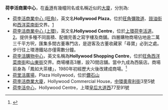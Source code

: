 '''荷李活商業中心'''，在[[香港|香港]]有幾幢同名或名稱近似的[[大廈|大廈]]，分別為:
* [[荷李活商業中心_(旺角)|荷李活商業中心 (旺角)]]，英文名'''Hollywood Plaza'''，位於[[旺角|旺角]][[彌敦道|彌敦道]]、[[豉油街|豉油街]]和[[西洋菜南街|西洋菜南街]]交界。[https://web.archive.org/web/20071029043112/http://www.overlander.com.hk/Shop%20Location/MGK-BShop/MGK-Bshop.htm]
* [[荷李活商業中心_(上環)|荷李活商業中心 (上環)]]，英文名'''Hollywood Centre'''，位於[[上環|上環]][[荷李活道|荷李活道]]。[https://web.archive.org/web/20080404095006/http://www.sino-leasing.com/v4/office_sect_tc.asp?id=4]。提供多種不同面積、配備完善之寫字樓及商舖。四層購物商場佔地逾二萬三千平方呎，匯集多間古董專門店，是遊客及古董收藏家「尋寶」必到之處。步行往上環港鐵站亦僅需數分鐘。
* [[荷李活購物中心|荷李活購物中心]]，英文名稱為'''Hollywood Shopping Centre'''，位於[[旺角|旺角]][[西洋菜南街|西洋菜南街]]和[[山東街|山東街]]交界。商場樓高3層，設70間店舖。當中九成為西裝店。商場前身為「鳳如大茶樓」，1980年初經歷大火後改建成商場。<ref>{{cite news |title=今昔對照：商場前身為大茶樓 |url=https://news.mingpao.com/pns/%e5%89%af%e5%88%8a/article/20191019/s00005/1571421592232/%e4%bb%8a%e6%98%94%e5%b0%8d%e7%85%a7-%e5%95%86%e5%a0%b4%e5%89%8d%e8%ba%ab%e7%82%ba%e5%a4%a7%e8%8c%b6%e6%a8%93 |accessdate=2019-10-19 |work=明報 |date=2019-10-19 |archive-date=2019-10-19 |archive-url=https://web.archive.org/web/20191019013100/https://news.mingpao.com/pns/%25E5%2589%25AF%25E5%2588%258A/article/20191019/s00005/1571421592232/%25E4%25BB%258A%25E6%2598%2594%25E5%25B0%258D%25E7%2585%25A7-%25E5%2595%2586%25E5%25A0%25B4%25E5%2589%258D%25E8%25BA%25AB%25E7%2582%25BA%25E5%25A4%25A7%25E8%258C%25B6%25E6%25A8%2593 |dead-url=no }}</ref>
* [[荷里活廣場|荷里活廣場]]，Plaza Hollywood，位於[[鑽石山|鑽石山]] 
* [[荷李活商業大廈|荷李活商業大廈]]，Hollywood Commercial House，[[中環|中環]][[奧卑利街|奧卑利街]]3至5號
* [[荷李活中心|荷李活中心]]，Hollywood Centre，上環[[皇后大道西|皇后大道西]]77至91號
{{disambig|Cat=七字地名消歧义}}